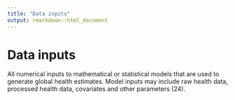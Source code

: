```yaml
---
title: "Data inputs"
output: rmarkdown::html_document
---
```


# Data inputs

All numerical inputs to mathematical  or statistical models that are used to  generate global health  estimates. Model  inputs may include raw health  data,  processed health  data, covariates and  other parameters (24).
